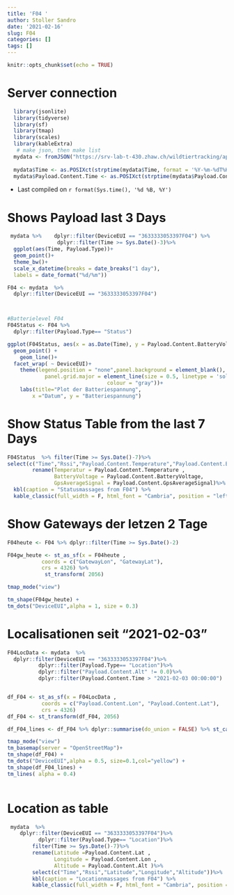 ```yaml
---
title: 'F04 '
author: Stoller Sandro
date: '2021-02-16'
slug: F04
categories: []
tags: []
---
```


```r
knitr::opts_chunk$set(echo = TRUE)
```



# Server connection
```r
  library(jsonlite)
  library(tidyverse)
  library(sf)
  library(tmap)
  library(scales) 
  library(kableExtra)
   # make json, then make list
  mydata <- fromJSON("https://srv-lab-t-430.zhaw.ch/wildtiertracking/api/parsed-data/json", flatten = TRUE)
  
  mydata$Time <- as.POSIXct(strptime(mydata$Time, format = '%Y-%m-%dT%H:%M:%S'), format = '%Y-%m-%dT%H:%M:%S')
  mydata$Payload.Content.Time <- as.POSIXct(strptime(mydata$Payload.Content.Time , format = '%Y-%m-%dT%H:%M:%S'), format = '%Y-%m-%dT%H:%M:%S')

```
- Last compiled on `r format(Sys.time(), '%d %B, %Y')`

# Shows Payload last 3 Days
```r

 mydata %>%    dplyr::filter(DeviceEUI == "3633333053397F04") %>%
                dplyr::filter(Time >= Sys.Date()-3)%>%
  ggplot(aes(Time, Payload.Type))+
  geom_point()+
  theme_bw()+
  scale_x_datetime(breaks = date_breaks("1 day"),
  labels = date_format("%d/%m"))


```
 

```r

F04 <- mydata  %>%
  dplyr::filter(DeviceEUI == "3633333053397F04")



#Batterielevel F04
F04Status <- F04 %>% 
  dplyr::filter(Payload.Type== "Status")  

ggplot(F04Status, aes(x = as.Date(Time), y = Payload.Content.BatteryVoltage, colour = DeviceEUI)) +
  geom_point() +
    geom_line()+
  facet_wrap( ~ DeviceEUI)+
    theme(legend.position = "none",panel.background = element_blank(),
            panel.grid.major = element_line(size = 0.5, linetype = 'solid',
                                colour = "gray"))+
    labs(title="Plot der Batteriespannung",
        x ="Datum", y = "Batteriespannung")
```
# Show Status Table from the last 7 Days

```r

F04Status  %>% filter(Time >= Sys.Date()-7)%>%
select(c("Time","Rssi","Payload.Content.Temperature","Payload.Content.BatteryVoltage","Payload.Content.GpsAverageSignal"))%>%
        rename(Temperatur = Payload.Content.Temperature , 
               BatteryVoltage = Payload.Content.BatteryVoltage,
               GpsAverageSignal = Payload.Content.GpsAverageSignal)%>%
  kbl(caption = "Statusmassages from F04") %>%
  kable_classic(full_width = F, html_font = "Cambria", position = "left")
```
    
    
    

# Show Gateways der letzen 2 Tage
```r
F04heute <- F04 %>% dplyr::filter(Time >= Sys.Date()-2) 

F04gw_heute <- st_as_sf(x = F04heute ,                         
           coords = c("GatewayLon", "GatewayLat"),
           crs = 4326) %>% 
            st_transform( 2056)

tmap_mode("view")

tm_shape(F04gw_heute) +
tm_dots("DeviceEUI",alpha = 1, size = 0.3)
```
    

# Localisationen seit "2021-02-03" 
```r

F04LocData <- mydata  %>%
  dplyr::filter(DeviceEUI == "3633333053397F04")%>% 
          dplyr::filter(Payload.Type== "Location")%>%
          dplyr::filter("Payload.Content.Alt" != 0.0)%>%
          dplyr::filter(Payload.Content.Time > "2021-02-03 00:00:00")


df_F04 <- st_as_sf(x = F04LocData ,                         
           coords = c("Payload.Content.Lon", "Payload.Content.Lat"),
           crs = 4326)
df_F04 <- st_transform(df_F04, 2056)

df_F04_lines <- df_F04 %>% dplyr::summarise(do_union = FALSE) %>% st_cast("LINESTRING")

tmap_mode("view")
tm_basemap(server = "OpenStreetMap")+
tm_shape(df_F04) +
tm_dots("DeviceEUI",alpha = 0.5, size=0.1,col="yellow") +
tm_shape(df_F04_lines) +
tm_lines( alpha = 0.4)   
  
```

# Location as table

```r
 mydata  %>%
    dplyr::filter(DeviceEUI == "3633333053397F04")%>% 
          dplyr::filter(Payload.Type== "Location")%>%
        filter(Time >= Sys.Date()-7)%>%
        rename(Latitude =Payload.Content.Lat , 
               Longitude = Payload.Content.Lon ,
               Altitude = Payload.Content.Alt )%>%
        select(c("Time","Rssi","Latitude","Longitude","Altitude"))%>%
        kbl(caption = "Locationmassages from F04") %>%
        kable_classic(full_width = F, html_font = "Cambria", position = "left") 
```

